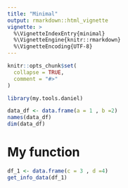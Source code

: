 ```yaml
---
title: "Minimal"
output: rmarkdown::html_vignette
vignette: >
  %\VignetteIndexEntry{minimal}
  %\VignetteEngine{knitr::rmarkdown}
  %\VignetteEncoding{UTF-8}
---
```


```r
knitr::opts_chunk$set(
  collapse = TRUE,
  comment = "#>"
)
```

```r
library(my.tools.daniel)
```

<!-- WARNING - This vignette is generated by {fusen} from /dev/flat_minimal.Rmd: do not edit by hand -->

<!--
 You need to run the 'description' chunk in the '0-dev_history.Rmd' file before continuing your code there.
-->


```r
data_df <- data.frame(a = 1 , b =2)
names(data_df)
dim(data_df)
```

# My function

```r
df_1 <- data.frame(c = 3 , d =4)
get_info_data(df_1)
```


